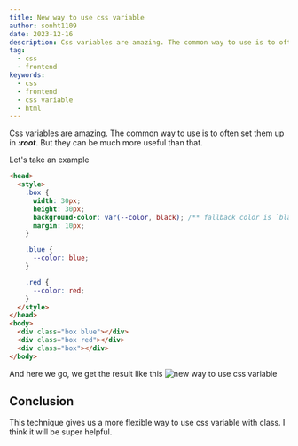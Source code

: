 ```yaml
---
title: New way to use css variable
author: sonht1109
date: 2023-12-16
description: Css variables are amazing. The common way to use is to often set them up in :root. But they can be much more useful than that.
tag:
  - css
  - frontend
keywords:
  - css
  - frontend
  - css variable
  - html
---
```

Css variables are amazing. The common way to use is to often set them up in **_:root_**. But they can be much more useful than that.

Let's take an example

```html filename="index.html" showLineNumbers
<head>
  <style>
    .box {
      width: 30px;
      height: 30px;
      background-color: var(--color, black); /** fallback color is `black` */
      margin: 10px;
    }

    .blue {
      --color: blue;
    }

    .red {
      --color: red;
    }
  </style>
</head>
<body>
  <div class="box blue"></div>
  <div class="box red"></div>
  <div class="box"></div>
</body>
```

And here we go, we get the result like this
![new way to use css variable](../../../public/images/new-way-to-use-css-variable.png)

## Conclusion
This technique gives us a more flexible way to use css variable with class. I think it will be super helpful.